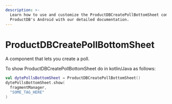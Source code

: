 ```yaml
---
description: >-
  Learn how to use and customize the ProductDBCreatePollBottomSheet component in
  ProductDB's Android with our detailed documentation.
---
```


# ProductDBCreatePollBottomSheet

A component that lets you create a poll.

To show ProductDBCreatePollBottomSheet do in kotlin/Java as follows:

```kotlin
val dytePollsBottomSheet = ProductDBCreatePollBottomSheet()
dytePollsBottomSheet.show(
  fragmentManager,
  "SOME_TAG_HERE"
)
```

<head>
  <title>Android ProductDBCreatePollBottomSheet</title>
</head>
